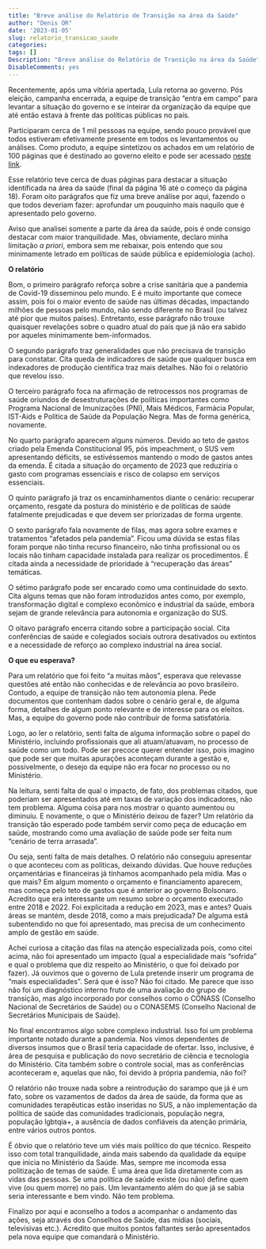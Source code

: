 ```yaml
---
title: "Breve análise do Relatório de Transição na área da Saúde"
author: "Denis OR"
date: '2023-01-05'
slug: relatorio_transicao_saude
categories:
tags: []
Description: "Breve análise do Relatório de Transição na área da Saúde"
DisableComments: yes
---
```


Recentemente, após uma vitória apertada, Lula retorna ao governo. Pós eleição, campanha encerrada, a equipe de transição "entra em campo" para levantar a situação do governo e se inteirar da organização da equipe que até então estava à frente das políticas públicas no país.

Participaram cerca de 1 mil pessoas na equipe, sendo pouco provável que todos estiveram efetivamente presente em todos os levantamentos ou análises. Como produto, a equipe sintetizou os achados em um relatório de 100 páginas que é destinado ao governo eleito e pode ser acessado [neste link](https://pt.org.br/wp-content/uploads/2022/12/relatorio-final-da-transicao-de-governo-vf-22-02-22.pdf).

Esse relatório teve cerca de duas páginas para destacar a situação identificada na área da saúde (final da página 16 até o começo da página 18). Foram oito parágrafos que fiz uma breve análise por aqui, fazendo o que todos deveriam fazer: aprofundar um pouquinho mais naquilo que é apresentado pelo governo.

Aviso que analisei somente a parte da área da saúde, pois é onde consigo destacar com maior tranquilidade. Mas, obviamente, declaro minha limitação *a priori*, embora sem me rebaixar, pois entendo que sou minimamente letrado em políticas de saúde pública e epidemiologia (acho).

**O relatório**

Bom, o primeiro parágrafo reforça sobre a crise sanitária que a pandemia de Covid-19 disseminou pelo mundo. E é muito importante que comece assim, pois foi o maior evento de saúde nas últimas décadas, impactando milhões de pessoas pelo mundo, não sendo diferente no Brasil (ou talvez até pior que muitos países). Entretanto, esse parágrafo não trouxe quaisquer revelações sobre o quadro atual do país que já não era sabido por aqueles minimamente bem-informados.

O segundo parágrafo traz generalidades que não precisava de transição para constatar. Cita queda de indicadores de saúde que qualquer busca em indexadores de produção científica traz mais detalhes. Não foi o relatório que revelou isso.

O terceiro parágrafo foca na afirmação de retrocessos nos programas de saúde oriundos de desestruturações de políticas importantes como Programa Nacional de Imunizações (PNI), Mais Médicos, Farmácia Popular, IST-Aids e Política de Saúde da População Negra. Mas de forma genérica, novamente.

No quarto parágrafo aparecem alguns números. Devido ao teto de gastos criado pela Emenda Constitucional 95, pós impeachment, o SUS vem apresentando déficits, se estivéssemos mantendo o modo de gastos antes da emenda. É citada a situação do orçamento de 2023 que reduziria o gasto com programas essenciais e risco de colapso em serviços essenciais.

O quinto parágrafo já traz os encaminhamentos diante o cenário: recuperar orçamento, resgate da postura do ministério e de políticas de saúde fatalmente prejudicadas e que devem ser priorizadas de forma urgente.

O sexto parágrafo fala novamente de filas, mas agora sobre exames e tratamentos "afetados pela pandemia". Ficou uma dúvida se estas filas foram porque não tinha recurso financeiro, não tinha profissional ou os locais não tinham capacidade instalada para realizar os procedimentos. É citada ainda a necessidade de prioridade à "recuperação das áreas" temáticas.

O sétimo parágrafo pode ser encarado como uma continuidade do sexto. Cita alguns temas que não foram introduzidos antes como, por exemplo, transformação digital e complexo econômico e industrial da saúde, embora sejam de grande relevância para autonomia e organização do SUS.

O oitavo parágrafo encerra citando sobre a participação social. Cita conferências de saúde e colegiados sociais outrora desativados ou extintos e a necessidade de reforço ao complexo industrial na área social.

**O que eu esperava?**

Para um relatório que foi feito "a muitas mãos", esperava que relevasse questões até então não conhecidas e de relevância ao povo brasileiro. Contudo, a equipe de transição não tem autonomia plena. Pede documentos que contenham dados sobre o cenário geral e, de alguma forma, detalhes de algum ponto relevante e de interesse para os eleitos. Mas, a equipe do governo pode não contribuir de forma satisfatória.

Logo, ao ler o relatório, senti falta de alguma informação sobre o papel do Ministério, incluindo profissionais que ali atuam/atuavam, no processo de saúde como um todo. Pode ser precoce querer entender isso, pois imagino que pode ser que muitas apurações aconteçam durante a gestão e, possivelmente, o desejo da equipe não era focar no processo ou no Ministério.

Na leitura, senti falta de qual o impacto, de fato, dos problemas citados, que poderiam ser apresentados até em taxas de variação dos indicadores, não tem problema. Alguma coisa para nos mostrar o quanto aumentou ou diminuiu. E novamente, o que o Ministério deixou de fazer? Um relatório da transição tão esperado pode também servir como peça de educação em saúde, mostrando como uma avaliação de saúde pode ser feita num "cenário de terra arrasada".

Ou seja, senti falta de mais detalhes. O relatório não conseguiu apresentar o que aconteceu com as políticas, deixando dúvidas. Que houve reduções orçamentárias e financeiras já tínhamos acompanhado pela mídia. Mas o que mais? Em algum momento o orçamento e financiamento aparecem, mas começa pelo teto de gastos que é anterior ao governo Bolsonaro. Acredito que era interessante um resumo sobre o orçamento executado entre 2018 e 2022. Foi explicitada a redução em 2023, mas e antes? Quais áreas se mantém, desde 2018, como a mais prejudicada? De alguma está subentendido no que foi apresentado, mas precisa de um conhecimento amplo de gestão em saúde.

Achei curiosa a citação das filas na atenção especializada pois, como citei acima, não foi apresentado um impacto (qual a especialidade mais "sofrida" e qual o problema que diz respeito ao Ministério, o que foi deixado por fazer). Já ouvimos que o governo de Lula pretende inserir um programa de "mais especialidades". Será que é isso? Não foi citado. Me parece que isso não foi um diagnóstico interno fruto de uma avaliação do grupo de transição, mas algo incorporado por conselhos como o CONASS (Conselho Nacional de Secretários de Saúde) ou o CONASEMS (Conselho Nacional de Secretários Municipais de Saúde).

No final encontramos algo sobre complexo industrial. Isso foi um problema importante notado durante a pandemia. Nos vimos dependentes de diversos insumos que o Brasil teria capacidade de ofertar. Isso, inclusive, é área de pesquisa e publicação do novo secretário de ciência e tecnologia do Ministério. Cita também sobre o controle social, mas as conferências aconteceram e, aquelas que não, foi devido à própria pandemia, não foi?

O relatório não trouxe nada sobre a reintrodução do sarampo que já é um fato, sobre os vazamentos de dados da área de saúde, da forma que as comunidades terapêuticas estão inseridas no SUS, a não implementação da política de saúde das comunidades tradicionais, população negra, população lgbtqia+, a ausência de dados confiáveis da atenção primária, entre vários outros pontos.

É óbvio que o relatório teve um viés mais político do que técnico. Respeito isso com total tranquilidade, ainda mais sabendo da qualidade da equipe que inicia no Ministério da Saúde. Mas, sempre me incomoda essa politização de temas de saúde. É uma área que lida diretamente com as vidas das pessoas. Se uma política de saúde existe (ou não) define quem vive (ou quem morre) no país. Um levantamento além do que já se sabia seria interessante e bem vindo. Não tem problema.

Finalizo por aqui e aconselho a todos a acompanhar o andamento das ações, seja através dos Conselhos de Saúde, das mídias (sociais, televisivas etc.). Acredito que muitos pontos faltantes serão apresentados pela nova equipe que comandará o Ministério.
